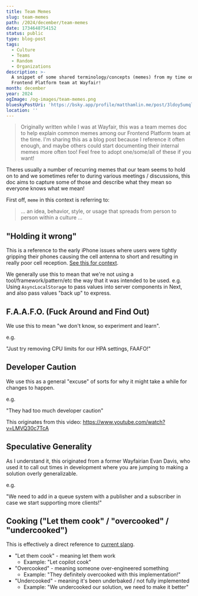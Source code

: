 ```yaml
---
title: Team Memes
slug: team-memes
path: /2024/december/team-memes
date: 1734648754152
status: public
type: blog-post
tags:
  - Culture
  - Teams
  - Random
  - Organizations
description: >-
  A snippet of some shared terminology/concepts (memes) from my time on the
  Frontend Platform team at Wayfair!
month: december
year: 2024
ogImage: /og-images/team-memes.png
blueskyPostUri: 'https://bsky.app/profile/matthamlin.me/post/3ldoy5umql22v'
location: ''
---
```




> Originally written while I was at Wayfair, this was a team memes doc to help explain common memes among our Frontend Platform team at the time.
> I'm sharing this as a blog post because I reference it often enough, and maybe others could start documenting their internal memes more often too!
> Feel free to adopt one/some/all of these if you want!

Theres usually a number of recurring memes that our team seems to hold on to and we sometimes refer
to during various meetings / discussions, this doc aims to capture some of those and describe what
they mean so everyone knows what we mean!

First off, `meme` in this context is referring to:

> ... an idea, behavior, style, or usage that spreads from person to person within a culture ...

## "Holding it wrong"

This is a reference to the early iPhone issues where users were tightly gripping their phones causing the cell antenna to short and resulting in really poor cell reception. [See this for context](https://www.wired.com/2010/06/iphone-4-holding-it-wrong/).

We generally use this to mean that we're not using a tool/framework/pattern/etc the way that it was intended to be used. e.g. Using `AsyncLocalStorage` to pass values into server components in Next, and also pass values "back up" to express.

## F.A.A.F.O. (Fuck Around and Find Out)

We use this to mean "we don't know, so experiment and learn".

e.g.

"Just try removing CPU limits for our HPA settings, FAAFO!"

## Developer Caution

We use this as a general "excuse" of sorts for why it might take a while for changes to happen.

e.g.

"They had too much developer caution"

This originates from this video: https://www.youtube.com/watch?v=LMVQ30c7TcA

## Speculative Generality

As I understand it, this originated from a former Wayfairian Evan Davis, who used it to call out times in development where you are jumping to making a solution overly generalizable.

e.g.

"We need to add in a queue system with a publisher and a subscriber in case we start supporting more clients!"

## Cooking ("Let them cook" / "overcooked" / "undercooked")

This is effectively a direct reference to [current slang](https://knowyourmeme.com/memes/let-him-cook-let-that-boy-cook).

- "Let them cook" - meaning let them work
  - Example: "Let copilot cook"
- "Overcooked" - meaning someone over-engineered something
  - Example: "They definitely overcooked with this implementation!"
- "Undercooked" - meaning it's been underbaked / not fully implemented
  - Example: "We undercooked our solution, we need to make it better"

